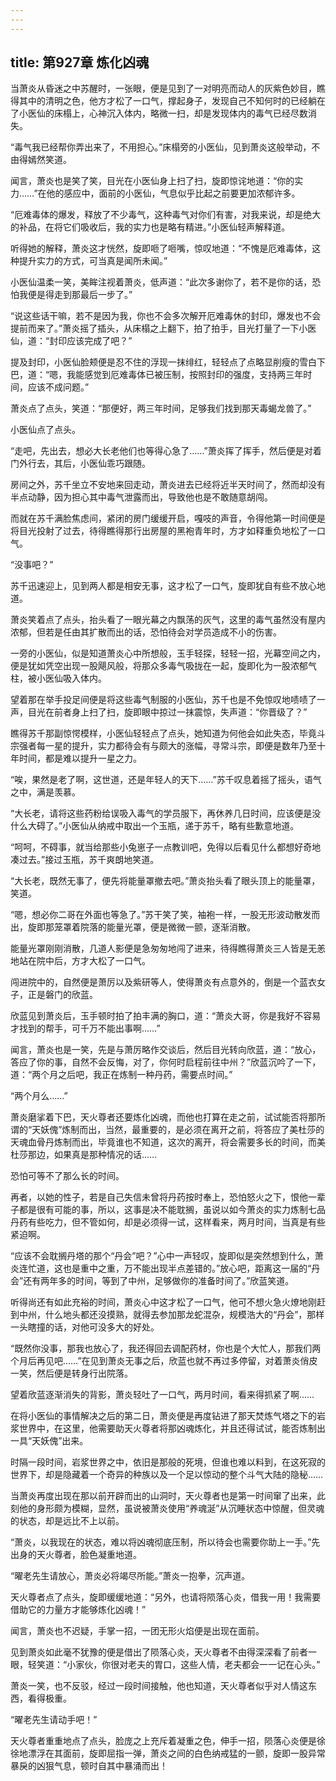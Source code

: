 ```yaml
---
---
---
```

title: 第927章 炼化凶魂
---



当萧炎从昏迷之中苏醒时，一张眼，便是见到了一对明亮而动人的灰紫色妙目，瞧得其中的清明之色，他方才松了一口气，撑起身子，发现自己不知何时的已经躺在了小医仙的床榻上，心神沉入体内，略微一扫，却是发现体内的毒气已经尽数消失。

“毒气我已经帮你弄出来了，不用担心。”床榻旁的小医仙，见到萧炎这般举动，不由得嫣然笑道。

闻言，萧炎也是笑了笑，目光在小医仙身上扫了扫，旋即惊诧地道：“你的实力……”在他的感应中，面前的小医仙，气息似乎比起之前要更加浓郁许多。

“厄难毒体的爆发，释放了不少毒气，这种毒气对你们有害，对我来说，却是绝大的补品，在将它们吸收后，我的实力也是略有精进。”小医仙轻声解释道。

听得她的解释，萧炎这才恍然，旋即咂了咂嘴，惊叹地道：“不愧是厄难毒体，这种提升实力的方式，可当真是闻所未闻。”

小医仙温柔一笑，美眸注视着萧炎，低声道：“此次多谢你了，若不是你的话，恐怕我便是得走到那最后一步了。”

“说这些话干嘛，若不是因为我，你也不会多次解开厄难毒休的封印，爆发也不会提前而来了。”萧炎摇了插头，从床榻之上翻下，拍了拍手，目光打量了一下小医仙，道：“封印应该完成了吧？”

提及封印，小医仙脸颊便是忍不住的浮现一抹绯红，轻轻点了点略显削瘦的雪白下巴，道：“嗯，我能感觉到厄难毒体已被压制，按照封印的强度，支持两三年时间，应该不成问题。”

萧炎点了点头，笑道：“那便好，两三年时间，足够我们找到那天毒蝎龙兽了。”

小医仙点了点头。

“走吧，先出去，想必大长老他们也等得心急了……”萧炎挥了挥手，然后便是对着门外行去，其后，小医仙乖巧跟随。

房间之外，苏千坐立不安地来回走动，萧炎进去已经将近半天时间了，然而却没有半点动静，因为担心其中毒气泄露而出，导致他也是不敢随意胡闯。

而就在苏千满脸焦虑间，紧闭的房门缓缓开启，嘎吱的声音，令得他第一时间便是将目光投射了过去，待得瞧得那行出房屋的黑袍青年时，方才如释重负地松了一口气。

“没事吧？”

苏千迅速迎上，见到两人都是相安无事，这才松了一口气，旋即犹自有些不放心地道。

萧炎笑着点了点头，抬头看了一眼光幕之内飘荡的灰气，这里的毒气虽然没有屋内浓郁，但若是任由其扩散而出的话，恐怕待会对学员造成不小的伤害。

一旁的小医仙，似是知道萧炎心中所想般，玉手轻探，轻轻一招，光幕空间之内，便是犹如凭空出现一股飓风般，将那众多毒气吸拢在一起，旋即化为一股浓郁气柱，被小医仙吸入体内。

望着那在举手投足间便是将这些毒气制服的小医仙，苏千也是不免惊叹地啧啧了一声，目光在前者身上扫了扫，旋即眼中掠过一抹震惊，失声道：“你晋级了？”

瞧得苏千那副惊愕模样，小医仙轻轻点了点头，她知道为何他会如此失态，毕竟斗宗强者每一星的提升，实力都待会有与颇大的涨幅，寻常斗宗，即便是数年乃至十年时间，都是难以提升一星之力。

“唉，果然是老了啊，这世道，还是年轻人的天下……”苏千叹息着摇了摇头，语气之中，满是羡慕。

“大长老，请将这些药粉给误吸入毒气的学员服下，再休养几日时间，应该便是没什么大碍了。”小医仙从纳戒中取出一个玉瓶，递于苏千，略有些歉意地道。

“呵呵，不碍事，就当给那些小兔崽子一点教训吧，免得以后看见什么都想好奇地凑过去。”接过玉瓶，苏千爽朗地笑道。

“大长老，既然无事了，便先将能量罩撤去吧。”萧炎抬头看了眼头顶上的能量罩，笑道。

“嗯，想必你二哥在外面也等急了。”苏干笑了笑，袖袍一样，一股无形波动散发而出，旋即那笼罩着院落的能量光罩，便是微微一颤，逐渐消散。

能量光罩刚刚消散，几道人影便是急匆匆地闯了进来，待得瞧得萧炎三人皆是无恙地站在院中后，方才大松了一口气。

闯进院中的，自然便是萧厉以及紫研等人，使得萧炎有点意外的，倒是一个蓝衣女子，正是磐门的欣蓝。

欣蓝见到萧炎后，玉手顿时拍了拍丰满的胸口，道：“萧炎大哥，你是我好不容易才找到的帮手，可千万不能出事啊……”

闻言，萧炎也是一笑，先是与萧厉略作交谈后，然后目光转向欣蓝，道：“放心，答应了你的事，自然不会反悔，对了，你何时启程前往中州？”欣蓝沉吟了一下，道：“两个月之后吧，我正在炼制一种丹药，需要点时间。”

“两个月么……”

萧炎磨挲着下巴，天火尊者还要炼化凶魂，而他也打算在走之前，试试能否将那所谓的“天妖傀”炼制而出，当然，最重要的，是必须在离开之前，将答应了美杜莎的天魂血骨丹炼制而出，毕竟谁也不知道，这次的离开，将会需要多长的时间，而美杜莎那边，如果真是那种情况的话……

恐怕可等不了那么长的时间。

再者，以她的性子，若是自己失信未曾将丹药按时奉上，恐怕怒火之下，恨他一辈子都是很有可能的事，所以，这事是决不能耽搁，虽说以如今萧炎的实力炼制七品丹药有些吃力，但不管如何，却是必须得一试，这样看来，两月时间，当真是有些紧迫啊。

“应该不会耽搁丹塔的那个“丹会”吧？”心中一声轻叹，旋即似是突然想到什么，萧炎连忙道，这也是重中之重，万不能出现半点差错的。”放心吧，距离这一届的“丹会”还有两年多的时间，等到了中州，足够做你的准备时间了。”欣蓝笑道。

听得尚还有如此充裕的时间，萧炎心中这才松了一口气，他可不想火急火燎地刚赶到中州，什么地头都还没摸熟，就得去参加那龙蛇混杂，规模浩大的“丹会”，那样一头瞎撞的话，对他可没多大的好处。

“既然你没事，那我也放心了，我还得回去调配药材，你也是个大忙人，那我们两个月后再见吧……”在见到萧炎无事之后，欣蓝也就不再过多停留，对着萧炎俏皮一笑，然后便是转身行出院落。

望着欣蓝逐渐消失的背影，萧炎轻吐了一口气，两月时间，看来得抓紧了啊……

在将小医仙的事情解决之后的第二日，萧炎便是再度钻进了那天焚炼气塔之下的岩浆世界中，在这里，他需要助天火尊者将那凶魂炼化，并且还得试试，能否炼制出一具“天妖傀”出来。

时隔一段时间，岩浆世界之中，依旧是那般的死境，但谁也难以料到，在这死寂的世界下，却是隐藏着一个奇异的种族以及一个足以惊动的整个斗气大陆的隐秘……

当萧炎再度出现在那以前开辟而出的山洞时，天火尊者也是第一时间窜了出来，此刻他的身形颇为模糊，显然，虽说被萧炎使用“养魂涎”从沉睡状态中惊醒，但灵魂的状态，却是远比不上以前。

“萧炎，以我现在的状态，难以将凶魂彻底压制，所以待会也需要你助上一手。”先出身的天火尊者，脸色凝重地道。

“曜老先生请放心，萧炎必将竭尽所能。”萧炎一抱拳，沉声道。

天火尊者点了点头，旋即缓缓地道：“另外，也请将陨落心炎，借我一用！我需要借助它的力量方才能够炼化凶魂！”

闻言，萧炎也不迟疑，手掌一招，一团无形火焰便是出现在面前。

见到萧炎如此毫不犹豫的便是借出了陨落心炎，天火尊者不由得深深看了前者一眼，轻笑道：“小家伙，你很对老夫的胃口，这些人情，老夫都会一一记在心头。”

萧炎一笑，也不反驳，经过一段时间接触，他也知道，天火尊者似乎对人情这东西，看得极重。

“曜老先生请动手吧！”

天火尊者重重地点了点头，脸庞之上充斥着凝重之色，伸手一招，陨落心炎便是徐徐地漂浮在其面前，旋即屈指一弹，萧炎之间的白色纳戒猛的一颤，旋即一股异常暴戾的凶狠气息，顿时自其中暴涌而出！